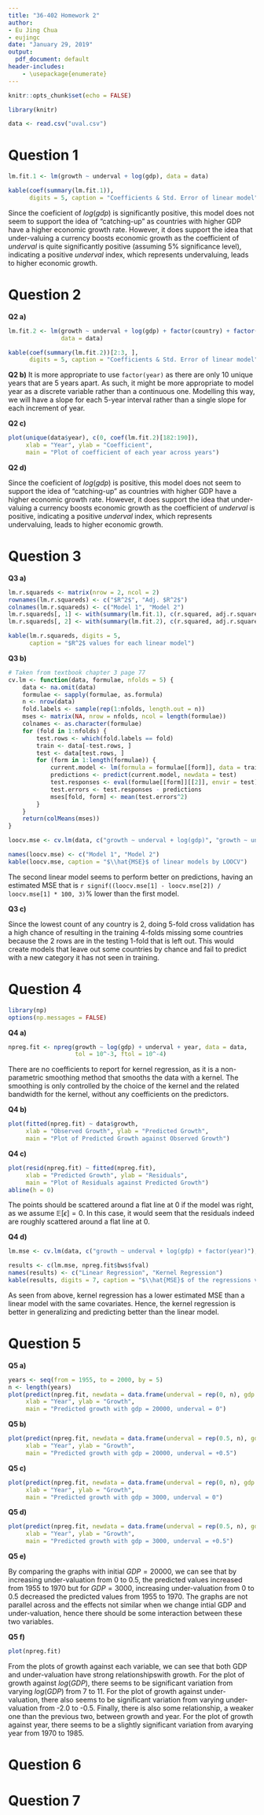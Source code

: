 ```yaml
---
title: "36-402 Homework 2"
author:
- Eu Jing Chua
- eujingc
date: "January 29, 2019"
output:
  pdf_document: default
header-includes:
    - \usepackage{enumerate}
---
```


```r
knitr::opts_chunk$set(echo = FALSE)
```

\newcommand{\est}[1]{\hat{#1}}
\newcommand{\betah}[1]{\est{\beta_{#1}}}
\newcommand{\avg}[1]{\overline{#1}}
\newcommand{\E}[1]{\mathbb{E} \left[ #1 \right]}
\newcommand{\Var}[1]{\text{Var} \left[ #1 \right]}
\newcommand{\Cov}[1]{\text{Cov} \left[ #1 \right]}
\newcommand{\X}{\mathbb{X}}
\newcommand{\sumTo}[1]{\sum^{#1}_{i=1}}
\newcommand{\sumjTo}[1]{\sum^{#1}_{j=1}}
\newcommand{\matr}[1]{\mathbf{#1}}

```r
library(knitr)
```

```r
data <- read.csv("uval.csv")
```

# Question 1

```r
lm.fit.1 <- lm(growth ~ underval + log(gdp), data = data)

kable(coef(summary(lm.fit.1)),
      digits = 5, caption = "Coefficients & Std. Error of linear model")
```

Since the coeficient of $log(gdp)$ is significantly positive, this model does not seem to support the idea of "catching-up" as countries with higher GDP have a higher economic growth rate. However, it does support the idea that under-valuing a currency boosts economic growth as the coefficient of $underval$ is quite significantly positive (assuming 5% significance level), indicating a positive $underval$ index, which represents undervaluing, leads to higher economic growth.

# Question 2

**Q2 a)**

```r
lm.fit.2 <- lm(growth ~ underval + log(gdp) + factor(country) + factor(year),
               data = data)

kable(coef(summary(lm.fit.2))[2:3, ],
      digits = 5, caption = "Coefficients & Std. Error of linear model")
```

**Q2 b)**
It is more appropriate to use `factor(year)` as there are only 10 unique years that are 5 years apart. As such, it might be more appropriate to model year as a discrete variable rather than a continuous one. Modelling this way, we will have a slope for each 5-year interval rather than a single slope for each increment of year.

**Q2 c)**

```r
plot(unique(data$year), c(0, coef(lm.fit.2)[182:190]),
     xlab = "Year", ylab = "Coefficient",
     main = "Plot of coefficient of each year across years")
```

**Q2 d)**

Since the coeficient of $log(gdp)$ is positive, this model does not seem to support the idea of "catching-up" as countries with higher GDP have a higher economic growth rate. However, it does support the idea that under-valuing a currency boosts economic growth as the coefficient of $underval$ is positive, indicating a positive $underval$ index, which represents undervaluing, leads to higher economic growth.

# Question 3

**Q3 a)**

```r
lm.r.squareds <- matrix(nrow = 2, ncol = 2)
rownames(lm.r.squareds) <- c("$R^2$", "Adj. $R^2$")
colnames(lm.r.squareds) <- c("Model 1", "Model 2")
lm.r.squareds[, 1] <- with(summary(lm.fit.1), c(r.squared, adj.r.squared))
lm.r.squareds[, 2] <- with(summary(lm.fit.2), c(r.squared, adj.r.squared))

kable(lm.r.squareds, digits = 5,
      caption = "$R^2$ values for each linear model")
```

**Q3 b)**

```r
# Taken from textbook chapter 3 page 77
cv.lm <- function(data, formulae, nfolds = 5) {
    data <- na.omit(data)
    formulae <- sapply(formulae, as.formula)
    n <- nrow(data)
    fold.labels <- sample(rep(1:nfolds, length.out = n))
    mses <- matrix(NA, nrow = nfolds, ncol = length(formulae))
    colnames <- as.character(formulae)
    for (fold in 1:nfolds) {
        test.rows <- which(fold.labels == fold)
        train <- data[-test.rows, ]
        test <- data[test.rows, ]
        for (form in 1:length(formulae)) {
            current.model <- lm(formula = formulae[[form]], data = train)
            predictions <- predict(current.model, newdata = test)
            test.responses <- eval(formulae[[form]][[2]], envir = test)
            test.errors <- test.responses - predictions
            mses[fold, form] <- mean(test.errors^2)
        }
    }
    return(colMeans(mses))
}
```

```r
loocv.mse <- cv.lm(data, c("growth ~ underval + log(gdp)", "growth ~ underval + log(gdp) + factor(country) + factor(year)"), nfolds = nrow(data))
```

```r
names(loocv.mse) <- c("Model 1", "Model 2")
kable(loocv.mse, caption = "$\\hat{MSE}$ of linear models by LOOCV")
```

The second linear model seems to perform better on predictions, having an estimated MSE that is `r signif((loocv.mse[1] - loocv.mse[2]) / loocv.mse[1] * 100, 3)`% lower than the first model.

**Q3 c)**

Since the lowest count of any country is 2, doing 5-fold cross validation has a high chance of resulting in the training 4-folds missing some countries because the 2 rows are in the testing 1-fold that is left out. This would create models that leave out some countries by chance and fail to predict with a new category it has not seen in training.

# Question 4

```r
library(np)
options(np.messages = FALSE)
```
**Q4 a)**

```r
npreg.fit <- npreg(growth ~ log(gdp) + underval + year, data = data,
                   tol = 10^-3, ftol = 10^-4)

```

There are no coefficients to report for kernel regression, as it is a non-parametric smoothing method that smooths the data with a kernel. The smoothing is only controlled by the choice of the kernel and the related bandwidth for the kernel, without any coefficients on the predictors.

**Q4 b)**

```r
plot(fitted(npreg.fit) ~ data$growth,
     xlab = "Observed Growth", ylab = "Predicted Growth",
     main = "Plot of Predicted Growth against Observed Growth")
```

**Q4 c)**

```r
plot(resid(npreg.fit) ~ fitted(npreg.fit),
     xlab = "Predicted Growth", ylab = "Residuals",
     main = "Plot of Residuals against Predicted Growth")
abline(h = 0)
```

The points should be scattered around a flat line at 0 if the model was right, as we assume $\E{\epsilon} = 0$.
In this case, it would seem that the residuals indeed are roughly scattered around a flat line at 0.

**Q4 d)**

```r
lm.mse <- cv.lm(data, c("growth ~ underval + log(gdp) + factor(year)"), nfolds = nrow(data))
```
```r
results <- c(lm.mse, npreg.fit$bws$fval)
names(results) <- c("Linear Regression", "Kernel Regression")
kable(results, digits = 7, caption = "$\\hat{MSE}$ of the regressions via cross validation")
```

As seen from above, kernel regression has a lower estimated MSE than a linear model with the same covariates. Hence, the kernel regression is better in generalizing and predicting better than the linear model.

# Question 5

**Q5 a)**

```r
years <- seq(from = 1955, to = 2000, by = 5)
n <- length(years)
plot(predict(npreg.fit, newdata = data.frame(underval = rep(0, n), gdp = rep(20000, n), year = years)) ~ years,
     xlab = "Year", ylab = "Growth",
     main = "Predicted growth with gdp = 20000, underval = 0")
```

**Q5 b)**

```r
plot(predict(npreg.fit, newdata = data.frame(underval = rep(0.5, n), gdp = rep(20000, n), year = years)) ~ years,
     xlab = "Year", ylab = "Growth",
     main = "Predicted growth with gdp = 20000, underval = +0.5")
```

**Q5 c)**

```r
plot(predict(npreg.fit, newdata = data.frame(underval = rep(0, n), gdp = rep(3000, n), year = years)) ~ years,
     xlab = "Year", ylab = "Growth",
     main = "Predicted growth with gdp = 3000, underval = 0")
```

**Q5 d)**

```r
plot(predict(npreg.fit, newdata = data.frame(underval = rep(0.5, n), gdp = rep(3000, n), year = years)) ~ years,
     xlab = "Year", ylab = "Growth",
     main = "Predicted growth with gdp = 3000, underval = +0.5")
```

**Q5 e)**

By comparing the graphs with initial $GDP = 20000$, we can see that by increasing under-valuation from 0 to 0.5, the predicted values increased from 1955 to 1970 but for $GDP = 3000$, increasing under-valuation from 0 to 0.5 decreased the predicted values from 1955 to 1970. The graphs are not parallel across and the effects not similar when we change intial GDP and under-valuation, hence there should be some interaction between these two variables.

**Q5 f)**

```r
plot(npreg.fit)
```

From the plots of growth against each variable, we can see that both GDP and under-valuation have strong relationshipswith growth. For the plot of growth against $log(GDP)$, there seems to be significant variation from varying $log(GDP)$ from 7 to 11. For the plot of growth against under-valuation, there also seems to be significant variation from varying under-valuation from -2.0 to -0.5. Finally, there is also some relationship, a weaker one than the previous two, between growth and year. For the plot of growth against year, there seems to be a slightly significant variation from avarying year from 1970 to 1985.

# Question 6

\begin{align}
\text{Optimism} &= \E{\frac{1}{n} \sumTo{n} (Y_i' - \est{\mu}(x_i))^2} - \E{\frac{1}{n} \sumTo{n} (Y_i - \est{\mu}(x_i))^2} \\
    &= \frac{1}{n} \sumTo{n} \E{(Y_i' - \est{\mu(x_i)})^2} - \E{(Y_i - \est{\mu(x_i)})^2} \\
    &= \frac{1}{n} \sumTo{n} \Var{Y_i' - \est{\mu}(x_i)} + \E{Y_i' - \est{\mu(x_i)}}^2 - \Var{Y_i - \est{\mu(x_i)}} - \E{Y_i - \est{\mu(x_i)}}^2 \\
    &= \frac{1}{n} \sumTo{n} \Var{Y_i'} + \Var{\est{\mu}(x_i)} - 2 \Cov{Y_i', \est{\mu}(x_i)} - \Var{Y_i} - \Var{\est{\mu}(x_i)} + 2 \Cov{Y_i, \est{\mu}(x_i)} \\
        &+ (\E{Y_i'} - \E{\est{\mu}(x_i)})^2 - (\E{Y_i} - \E{\est{\mu}(x_i)})^2 \\
    &= \frac{1}{n} \sumTo{n} 2 \Cov{Y_i, \est{\mu}(x_i)}, \hspace{0.05in} \text{as $\Var{Y_i'} = \Var{Y_i}$, $\E{Y_i'} = \E{Y_i}$, and $\Cov{Y_i', \est{\mu}(x_i)} = 0$} \\
    &= \frac{2}{n} \sumTo{n} \Cov{Y_i, \sumjTo{n} w(x_j, x_i) Y_j} \\
    &= \frac{2}{n} \sumTo{n} w(x_i, x_i) \Var{Y_i}, \hspace{0.05in} \text{as} \hspace{0.05in} \Cov{Y_i, Y_j} = 0 \forall i \ne j \\
    &= \frac{2 \sigma^2}{n} \text{tr}(\matr{w}) = \frac{2 \sigma^2}{n} df(\est{\mu})
\end{align}

# Question 7

\begin{align}
\est{h_{CV}} &= h_{opt} O(n^{-1/10}) + 2 h_{opt} \\
    &= O(n^{-1/5}) O(n^{-1/10}) + O(n^{-1/5}) \\
    &= O(n^{-3/10}) + O(n^{-1/5}) \\
    &= O(n^{-1/5}) \\
MSE(\est{h_{CV}}) - \sigma^2(x) &= O(\est{h_{CV}}^4) + O((n \est{h_{CV}})^{-1}) \\
    &= O((n^{-1/5})^4) + O(((n^{1 - 1/5}))^{-1}) \\
    &= O(n^{-4/5}) + O(n^{-4/5}) \\
    &= O(n^{-4/5})
\end{align}
